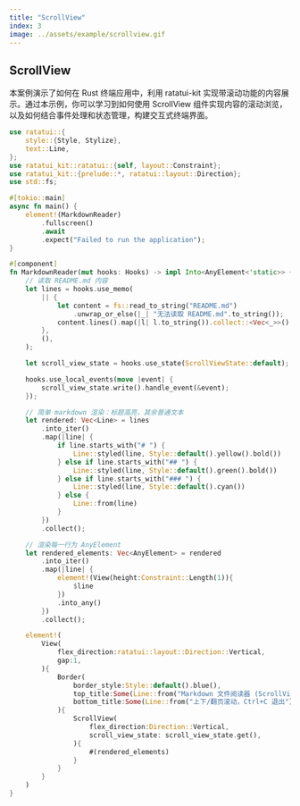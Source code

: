 ```yaml
---
title: "ScrollView"
index: 3
image: ../assets/example/scrollview.gif
---
```


## ScrollView

本案例演示了如何在 Rust 终端应用中，利用 ratatui-kit 实现带滚动功能的内容展示。通过本示例，你可以学习到如何使用 ScrollView 组件实现内容的滚动浏览，以及如何结合事件处理和状态管理，构建交互式终端界面。

```rust
use ratatui::{
    style::{Style, Stylize},
    text::Line,
};
use ratatui_kit::ratatui::{self, layout::Constraint};
use ratatui_kit::{prelude::*, ratatui::layout::Direction};
use std::fs;

#[tokio::main]
async fn main() {
    element!(MarkdownReader)
        .fullscreen()
        .await
        .expect("Failed to run the application");
}

#[component]
fn MarkdownReader(mut hooks: Hooks) -> impl Into<AnyElement<'static>> {
    // 读取 README.md 内容
    let lines = hooks.use_memo(
        || {
            let content = fs::read_to_string("README.md")
                .unwrap_or_else(|_| "无法读取 README.md".to_string());
            content.lines().map(|l| l.to_string()).collect::<Vec<_>>()
        },
        (),
    );

    let scroll_view_state = hooks.use_state(ScrollViewState::default);

    hooks.use_local_events(move |event| {
        scroll_view_state.write().handle_event(&event);
    });

    // 简单 markdown 渲染：标题高亮，其余普通文本
    let rendered: Vec<Line> = lines
        .into_iter()
        .map(|line| {
            if line.starts_with("# ") {
                Line::styled(line, Style::default().yellow().bold())
            } else if line.starts_with("## ") {
                Line::styled(line, Style::default().green().bold())
            } else if line.starts_with("### ") {
                Line::styled(line, Style::default().cyan())
            } else {
                Line::from(line)
            }
        })
        .collect();

    // 渲染每一行为 AnyElement
    let rendered_elements: Vec<AnyElement> = rendered
        .into_iter()
        .map(|line| {
            element!(View(height:Constraint::Length(1)){
                $line
            })
            .into_any()
        })
        .collect();

    element!(
        View(
            flex_direction:ratatui::layout::Direction::Vertical,
            gap:1,
        ){
            Border(
                border_style:Style::default().blue(),
                top_title:Some(Line::from("Markdown 文件阅读器 (ScrollView 示例)").centered()),
                bottom_title:Some(Line::from("上下/翻页滚动，Ctrl+C 退出").centered()),
            ){
                ScrollView(
                    flex_direction:Direction::Vertical,
                    scroll_view_state: scroll_view_state.get(),
                ){
                    #(rendered_elements)
                }
            }
        }
    )
}
```
